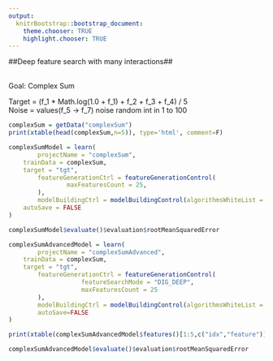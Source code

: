 ```yaml
---
output:
  knitrBootstrap::bootstrap_document:
    theme.chooser: TRUE
    highlight.chooser: TRUE
---
```


<!--
%\VignetteEngine{knitr::rmarkdown}
%\VignetteIndexEntry{advanced_complexSum}
%\VignetteDepends{xtable}
-->

##Deep feature search with many interactions##

<br>
Goal: Complex Sum
<br>

Target = (f_1 * Math.log(1.0 + f_1) + f_2 + f_3 + f_4) / 5
<br>
Noise = values(f_5 -> f_7) noise random int in 1 to 100

```r
complexSum = getData("complexSum")
print(xtable(head(complexSum,n=5)), type='html', comment=F)
```

```r
complexSumModel = learn(
		projectName = "complexSum",
    trainData = complexSum,
    target = "tgt",
		featureGenerationCtrl = featureGenerationControl(
				maxFeaturesCount = 25,
 		),
		modelBuildingCtrl = modelBuildingControl(algorithmsWhiteList = list("RandomForestRegressor")),
    autoSave = FALSE
)
```

```r
complexSumModel$evaluate()$evaluation$rootMeanSquaredError
```

```r
complexSumAdvancedModel = learn(
		projectName = "complexSumAdvanced",
    trainData = complexSum,
    target = "tgt",
		featureGenerationCtrl = featureGenerationControl(
					featureSearchMode = "DIG_DEEP",
					maxFeaturesCount = 25
		),
		modelBuildingCtrl = modelBuildingControl(algorithmsWhiteList = list("RandomForestRegressor")),
		autoSave=FALSE
)
```

```r
print(xtable(complexSumAdvancedModel$features()[1:5,c("idx","feature")]), type='html', comment=F) 
```

```r
complexSumAdvancedModel$evaluate()$evaluation$rootMeanSquaredError
```
